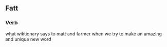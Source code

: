 ==Fatt==

===Verb===
{{head|en|verb form}}

what wiktionary says to matt and farmer when we try to make an amazing and unique new word